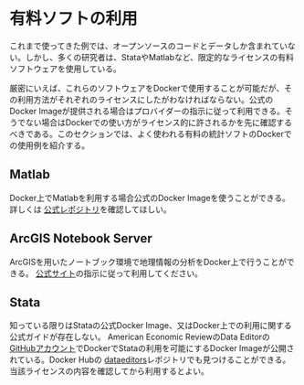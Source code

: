 # 有料ソフトの利用

これまで使ってきた例では、オープンソースのコードとデータしか含まれていない。しかし、多くの研究者は、StataやMatlabなど、限定的なライセンスの有料ソフトウェアを使用している。

厳密にいえば、これらのソフトウェアをDockerで使用することが可能だが、その利用方法がそれぞれのライセンスにしたがわなければならない。公式のDocker Imageが提供される場合はプロバイダーの指示に従って利用できる。そうでない場合はDockerでの使い方がライセンス的に許されるかを先に確認するべきである。このセクションでは、よく使われる有料の統計ソフトのDockerでの使用例を紹介する。


## Matlab

Docker上でMatlabを利用する場合公式のDocker Imageを使うことができる。詳しくは [公式レポジトリ](https://hub.docker.com/r/mathworks/matlab)を確認してほしい。

## ArcGIS Notebook Server

ArcGISを用いたノートブック環境で地理情報の分析をDocker上で行うことができる。 [公式サイト](https://enterprise.arcgis.com/ja/notebook/latest/install/windows/docker-and-arcgis-notebook-server.htm)の指示に従って利用してください。

## Stata

知っている限りはStataの公式Docker Image、又はDocker上での利用に関する公式ガイドが存在しない。
American Economic ReviewのData Editorの [GitHubアカウント](https://github.com/AEADataEditor/docker-stata)でDockerでStataの利用を可能にするDocker Imageが公開されている。Docker Hubの [dataeditors](https://hub.docker.com/u/dataeditors)レポジトリでも見つけることができる。当該ライセンスの内容を確認してから利用するとよい。
